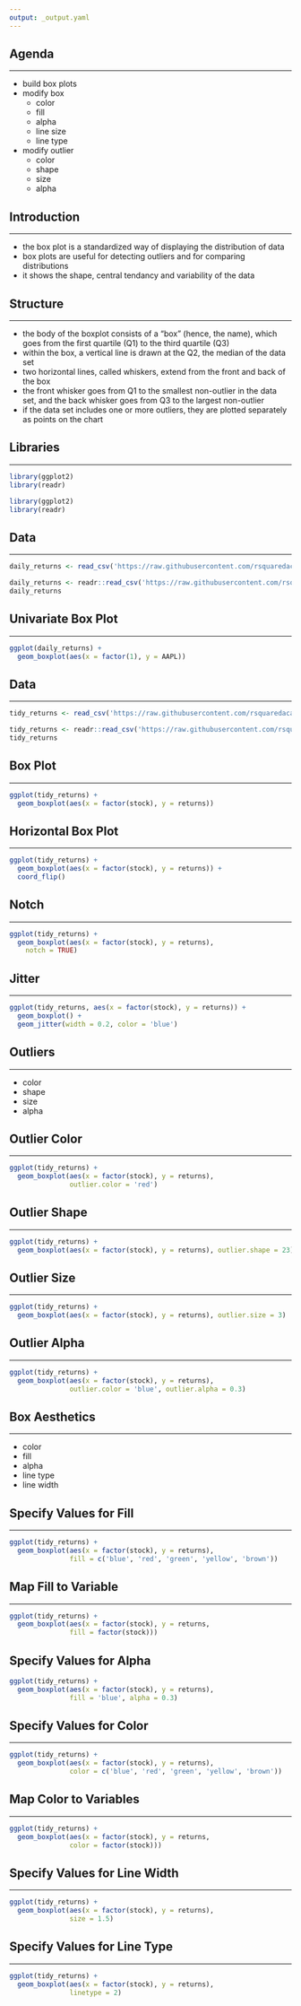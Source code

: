 ```yaml
---
output: _output.yaml
---
```


## {data-background="gg_box.png"}

## Agenda

<hr>

- build box plots
- modify box 
    - color
    - fill
    - alpha
    - line size
    - line type
- modify outlier 
    - color
    - shape 
    - size 
    - alpha

## Introduction

<hr>

- the box plot is a standardized way of displaying the distribution of data  
- box plots are useful for detecting outliers and for comparing distributions 
- it shows the shape, central tendancy and variability of the data

## Structure

<hr>

- the body of the boxplot consists of a "box" (hence, the name), which goes from the first quartile (Q1) to the third quartile (Q3)
- within the box, a vertical line is drawn at the Q2, the median of the data set
- two horizontal lines, called whiskers, extend from the front and back of the box 
- the front whisker goes from Q1 to the smallest non-outlier in the data set, and the back whisker goes from Q3 to the largest non-outlier
- if the data set includes one or more outliers, they are plotted separately as points on the chart

## Libraries

<hr>

```r
library(ggplot2)
library(readr)
```

```r
library(ggplot2)
library(readr)
```

## Data

<hr>

```r
daily_returns <- read_csv('https://raw.githubusercontent.com/rsquaredacademy/datasets/master/tickers.csv')
```

```r
daily_returns <- readr::read_csv('https://raw.githubusercontent.com/rsquaredacademy/datasets/master/tickers.csv')
daily_returns
```

## Univariate Box Plot

<hr>

```r
ggplot(daily_returns) +
  geom_boxplot(aes(x = factor(1), y = AAPL))
```

## Data

<hr>

```r
tidy_returns <- read_csv('https://raw.githubusercontent.com/rsquaredacademy/datasets/master/tidy_tickers.csv')
```

```r
tidy_returns <- readr::read_csv('https://raw.githubusercontent.com/rsquaredacademy/datasets/master/tidy_tickers.csv')
tidy_returns
```

## Box Plot

<hr>

```r
ggplot(tidy_returns) +
  geom_boxplot(aes(x = factor(stock), y = returns))
```

## Horizontal Box Plot

<hr>   

```r
ggplot(tidy_returns) +
  geom_boxplot(aes(x = factor(stock), y = returns)) +
  coord_flip()
```

## Notch

<hr>

```r
ggplot(tidy_returns) +
  geom_boxplot(aes(x = factor(stock), y = returns),
    notch = TRUE) 
```

## Jitter

<hr>

```r
ggplot(tidy_returns, aes(x = factor(stock), y = returns)) +
  geom_boxplot() +
  geom_jitter(width = 0.2, color = 'blue')
```

## {data-background="outliers.png"}

## Outliers

<hr>

- color
- shape
- size
- alpha

## Outlier Color

<hr>

```r
ggplot(tidy_returns) +
  geom_boxplot(aes(x = factor(stock), y = returns),
               outlier.color = 'red')
```

## Outlier Shape

<hr>


```r
ggplot(tidy_returns) +
  geom_boxplot(aes(x = factor(stock), y = returns), outlier.shape = 23) 
```

## Outlier Size

<hr>

```r
ggplot(tidy_returns) +
  geom_boxplot(aes(x = factor(stock), y = returns), outlier.size = 3) 
```

## Outlier Alpha

<hr>

```r
ggplot(tidy_returns) +
  geom_boxplot(aes(x = factor(stock), y = returns),
               outlier.color = 'blue', outlier.alpha = 0.3) 
```

## {data-background="aesthetics.png"}

## Box Aesthetics

<hr>

- color
- fill
- alpha
- line type
- line width


## Specify Values for Fill

<hr>

```r
ggplot(tidy_returns) +
  geom_boxplot(aes(x = factor(stock), y = returns),
               fill = c('blue', 'red', 'green', 'yellow', 'brown')) 
```

## Map Fill to Variable

<hr>

```r
ggplot(tidy_returns) +
  geom_boxplot(aes(x = factor(stock), y = returns,
               fill = factor(stock))) 
```

## Specify Values for Alpha

```r
ggplot(tidy_returns) +
  geom_boxplot(aes(x = factor(stock), y = returns),
               fill = 'blue', alpha = 0.3) 
```

## Specify Values for Color

<hr>

```r
ggplot(tidy_returns) +
  geom_boxplot(aes(x = factor(stock), y = returns),
               color = c('blue', 'red', 'green', 'yellow', 'brown')) 
```

## Map Color to Variables

<hr>

```r
ggplot(tidy_returns) +
  geom_boxplot(aes(x = factor(stock), y = returns,
               color = factor(stock))) 
```


## Specify Values for Line Width

<hr>

```r
ggplot(tidy_returns) +
  geom_boxplot(aes(x = factor(stock), y = returns),
               size = 1.5) 
```

## Specify Values for Line Type

<hr>

```r
ggplot(tidy_returns) +
  geom_boxplot(aes(x = factor(stock), y = returns),
               linetype = 2) 
```

## {data-background="thankyou.png"}

<!-- To do: -->
<!--   - add intro slide -->
<!--   - add intro -->
<!--   - outlier section -->
<!--   - aesthetics section -->